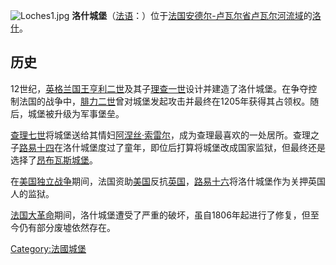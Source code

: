 [[File:Loches1.jpg|right]]
'''洛什城堡'''（[[法语|法语]]：'''{{lang|fr|Château de Loches}}'''）位于[[法国|法国]][[安德尔-卢瓦尔省|安德尔-卢瓦尔省]][[卢瓦尔河流域|卢瓦尔河流域]]的[[洛什|洛什]]。

==历史==
12世纪，[[英格兰国王|英格兰国王]][[亨利二世_(英格兰)|亨利二世]]及其子[[理查一世_(英格兰)|理查一世]]设计并建造了洛什城堡。在争夺控制法国的战争中，[[腓力二世_(法兰西)|腓力二世]]曾对城堡发起攻击并最终在1205年获得其占领权。随后，城堡被升级为军事堡垒。

[[查理七世_(法兰西)|查理七世]]将城堡送给其情妇[[阿涅丝·索雷尔|阿涅丝·索雷尔]]，成为查理最喜欢的一处居所。查理之子[[路易十四|路易十四]]在洛什城堡度过了童年，即位后打算将城堡改成国家监狱，但最终还是选择了[[昂布瓦斯城堡|昂布瓦斯城堡]]。

在[[美国独立战争|美国独立战争]]期间，法国资助[[美国|美国]]反抗[[英国|英国]]，[[路易十六|路易十六]]将洛什城堡作为关押英国人的监狱。

[[法国大革命|法国大革命]]期间，洛什城堡遭受了严重的破坏，虽自1806年起进行了修复，但至今仍有部分废墟依然存在。

{{Authority control}}
{{France-stub}}

[[Category:法國城堡|Category:法國城堡]]